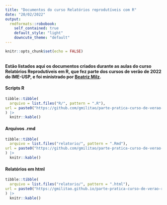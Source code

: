 ```yaml
---
title: "Documentos do curso Relatórios reprodutíveis com R"
date: "20/02/2022"
output:
  rmdformats::robobook:
    self_contained: true
    default_style: "light"
    downcute_theme: "default"
---
```


```r
knitr::opts_chunk$set(echo = FALSE)
```
<br>
**Estão listados aqui os documentos criados durante as aulas do curso Relatórios Reprodutíveis em R, que fez parte dos cursos de verão de 2022 do IME-USP, e foi ministrado por [Beatriz Milz](https://beatrizmilz.com/).**
<br>

#### Scripts R

```r

tibble::tibble(
  arquivo = list.files("R/", pattern = ".R"),
url = paste0("https://github.com/gmilitao/parte-pratica-curso-de-verao-relatorios/blob/master/R/", arquivo)
) |> 
  knitr::kable()


```


#### Arquivos .rmd

```r

tibble::tibble(
  arquivo = list.files("relatorio/", pattern = ".Rmd"),
url = paste0("https://github.com/gmilitao/parte-pratica-curso-de-verao-relatorios/blob/master/relatorio/", arquivo)
) |> 
  knitr::kable()

```



#### Relatórios em html

```r

tibble::tibble(
  arquivo = list.files("relatorio/", pattern = ".html"),
url = paste0("https://gmilitao.github.io/parte-pratica-curso-de-verao-relatorios/relatorio/", arquivo)
) |> 
  knitr::kable()

```




